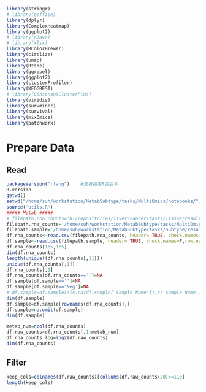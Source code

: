 ```r
library(stringr)
# library(eoffice)
library(dplyr)
library(ComplexHeatmap)
library(ggplot2)
# library(rJava)
# library(xlsx)
library(RColorBrewer)
library(circlize)
library(umap)
library(Rtsne)
library(ggrepel)
library(ggplot2)
library(clusterProfiler)
library(KEGGREST)
# library(ConsensusClusterPlus)
library(viridis)
library(survminer)
library(survival)
library(mixOmics)
library(patchwork)
```

# Prepare Data

## Read

```r

packageVersion("rlang")    #查看指定R包版本
R.version
getwd()
setwd("/home/suh/workstation/MetabSubtype/tasks/MultiOmics/notebooks/")
source('utils.R')
##### Metab #####
# filepath.rna_counts='D:/repositories/liver-cancer/tasks/Tissue/results/20231202/csvs/lipid.csv'
filepath.rna_counts='/home/suh/workstation/MetabSubtype/tasks/MultiOmics/data/rna/counts.csv'
filepath.sample='/home/suh/workstation/MetabSubtype/tasks/Subtype/results/20240406/cluster_7e-2.csv'
df.rna_counts<-read.csv(filepath.rna_counts, header= TRUE, check.names=F,row.names=1)
df.sample<-read.csv(filepath.sample, header= TRUE, check.names=F,row.names=1)
df.rna_counts[1:5,1:5]
dim(df.rna_counts)
length(unique((df.rna_counts[,1])))
unique(df.rna_counts[,1])
df.rna_counts[,1]
df.rna_counts[df.rna_counts=='']=NA
df.sample[df.sample=='']=NA
df.sample[df.sample=='Neg']=NA
# df.sample=df.sample[!is.na(df.sample['Sample Name']),c('Sample Name','主要分型','生存时间分组','MT2结构')]
dim(df.sample)
df.sample=df.sample[rownames(df.rna_counts),]
df.sample=na.omit(df.sample)
dim(df.sample)

metab_num=ncol(df.rna_counts)
df.raw_counts=df.rna_counts[,1:metab_num]
df.rna_counts.log=log2(df.raw_counts)
dim(df.rna_counts)

```

## Filter

```r
keep_cols=colnames(df.raw_counts)[colSums(df.raw_counts>20)>=110]
length(keep_cols)
```

```r

```
